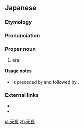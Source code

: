 ==Japanese==
{{ja-kanjitab|てん|ちょう|yomi=on}}

===Etymology===
{{rfe|ja}}

===Pronunciation===
{{rfp|ja}}

===Proper noun===
{{ja-pos|てんちょう|proper}}

# {{l|en|Tenchō}} era {{gloss|January 824–January 834}}

====Usage notes====
* {{m|ja||天長|Tenchō era}} is preceded by {{ja-l|弘仁|こうにん|[[Kōnin]]}} and followed by {{ja-l|承和|じょうわ|[[Jōwa]]}}.

===External links===
* {{pedia|Tenchō|lang=en}}
* {{pedia|天長|lang=ja}}

[[ja:天長]]
[[zh:天長]]